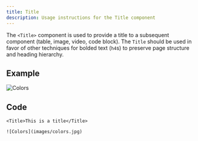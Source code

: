 ```yaml
---
title: Title
description: Usage instructions for the Title component
---
```


<PageDescription>

The `<Title>` component is used to provide a title to a subsequent component
(table, image, video, code block). The `Title` should be used in favor of other
techniques for bolded text (`h4`s) to preserve page structure and heading
hierarchy.

</PageDescription>

## Example

<Title>This is a title</Title>

![Colors](images/colors.jpg)

## Code

```mdx path=components/Title/Title.js src=https://github.com/freight-trust/gatsby-workspace/tree/main/packages/@fr8/gatsby-workspace/src/components/Title
<Title>This is a title</Title>

![Colors](images/colors.jpg)
```
